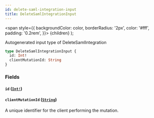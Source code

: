 ```yaml
---
id: delete-saml-integration-input
title: DeleteSamlIntegrationInput
---
```


<span
style={{
      backgroundColor: color,
      borderRadius: '2px',
      color: '#fff',
      padding: '0.2rem',
    }}>
{children}
</span>
);

Autogenerated input type of DeleteSamlIntegration

```graphql
type DeleteSamlIntegrationInput {
  id: Int!
  clientMutationId: String
}
```

### Fields

#### `id` ([`Int!`](/api/scalars/int))

#### `clientMutationId` ([`String`](/api/scalars/string))

A unique identifier for the client performing the mutation.

